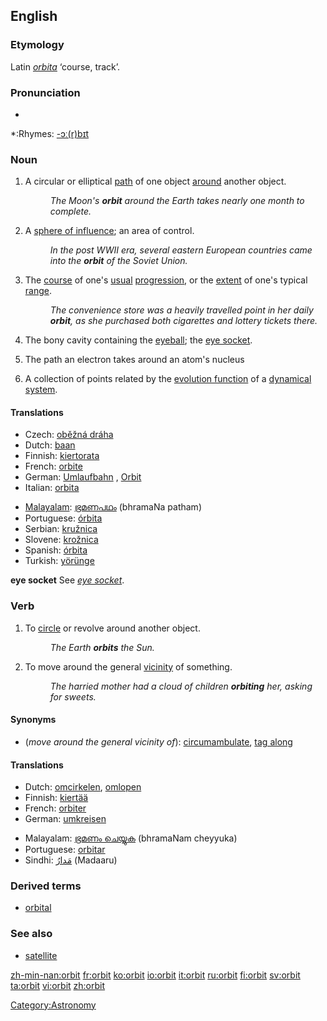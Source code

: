 {{wikipedia}}
==English==

===Etymology===
Latin ''[[orbita]]'' ‘course, track’.

===Pronunciation===
*{{audio|en-us-orbit.ogg|Audio (US)}}

*:Rhymes: [[Rhymes:English:-ɔː(r)bɪt|-ɔː(r)bɪt]]

===Noun===
{{en-noun}}

# A circular or elliptical [[path]] of one object [[around]] another object.
#:''The Moon's '''orbit''' around the Earth takes nearly one month to complete.''
# A [[sphere of influence]]; an area of control.
#:''In the post WWII era, several eastern European countries came into the '''orbit''' of the Soviet Union.''
# The [[course]] of one's [[usual]] [[progression]], or the [[extent]] of one's typical [[range]].
#:''The convenience store was a heavily travelled point in her daily '''orbit''', as she purchased both cigarettes and lottery tickets there.''
# {{anatomy}} The bony cavity containing the [[eyeball]]; the [[eye socket]].
# {{physics}} The path an electron takes around an atom's nucleus
# {{mathematics}} A collection of points related by the [[evolution function]] of a [[dynamical system]]. 

====Translations====
{{trans-top|path of one object around another}}
*Czech: [[oběžná dráha]] {{f}}
*Dutch: [[baan]] {{f}}
*Finnish: [[kiertorata]]
*French: [[orbite]] {{f}}
*German: [[Umlaufbahn]] {{f}}, [[Orbit]] {{m}}
*Italian: [[orbita]] {{f}}
{{trans-mid}}
*[[Malayalam]]: [[ഭ്രമണപഥം]] (bhramaNa patham)
*Portuguese: [[órbita]] {{f}}
*Serbian: [[kružnica]] {{f}}
*Slovene: [[krožnica]] {{f}}
*Spanish: [[órbita]] {{f}}
*Turkish: [[yörünge]]
{{trans-bottom}}

{{trans-top|sphere of influence}}
{{trans-mid}}
{{trans-bottom}}

{{trans-top|course of usual progression}}
{{trans-mid}}
{{trans-bottom}}

'''eye socket'''
See ''[[eye socket]]''.

===Verb===
{{en-verb}}

# To [[circle]] or revolve around another object.
#: ''The Earth '''orbits''' the Sun.''
# To move around the general [[vicinity]] of something.
#:''The harried mother had a cloud of children '''orbiting''' her, asking for sweets.''

====Synonyms====
*(''move around the general vicinity of''): [[circumambulate]], [[tag along]]

====Translations====
{{trans-top|circle another object}}
*Dutch: [[omcirkelen]], [[omlopen]]
*Finnish: [[kiertää]]
*French: [[orbiter]]
*German: [[umkreisen]]
{{trans-mid}}
*Malayalam: [[ഭ്രമണം ചെയ്യുക]] (bhramaNam cheyyuka)
*Portuguese: [[orbitar]]
*Sindhi: [[مَدارُ]] (Madaaru) {{m}}
{{trans-bottom}}

{{trans-top|move around the general vicinity of}}
{{trans-mid}}
{{trans-bottom}}

===Derived terms===
*[[orbital]]

===See also===
*[[satellite]]

[[Category:Astronomy]]

[[zh-min-nan:orbit]]
[[fr:orbit]]
[[ko:orbit]]
[[io:orbit]]
[[it:orbit]]
[[ru:orbit]]
[[fi:orbit]]
[[sv:orbit]]
[[ta:orbit]]
[[vi:orbit]]
[[zh:orbit]]